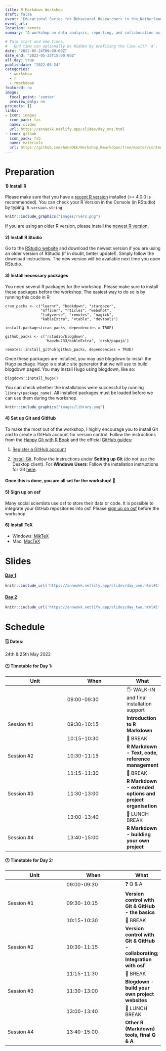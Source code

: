 ```yaml
---
title: R Markdown Workshop
draft: false
event: 'Educational Series for Behavioral Researchers in the Netherlands, Kurt-Lewin Institute'
event_url: 
location: remote
summary: "A workshop on data analysis, reporting, and collaboration using R, R Markdown, osf, blogdown, and GitHub."

# Talk start and end times.
#   End time can optionally be hidden by prefixing the line with `#`.
date: "2022-05-24T09:00:00Z"
date_end: "2022-05-25T15:00:00Z"
all_day: true
publishdate: "2022-05-24"
categories:
  - workshop
  - r 
  - rmarkdown
featured: no
image:
  focal_point: 'center'
  preview_only: no
projects: []
links:
- icon: images
  icon_pack: fas
  name: slides
  url: https://anneokk.netlify.app/slides/day_one.html
- icon: github
  icon_pack: fab
  name: materials
  url: https://github.com/AnneOkk/Workshop_Rmarkdown/tree/master/content/blog/Workshop_day_one
---
```


# Preparation 

#### 1) Install R 

Please make sure that you have a [recent R version](https://cran.rstudio.com/) installed (>= 4.0.0 is recommended). 
You can check your R Version in the Console (in RStudio) by typing:
`R.version.string`

```r
knitr::include_graphics("images/rvers.png")
```


If you are using an older R version, please install the [newest R version](https://cran.rstudio.com/). 

#### 2) Install R Studio 

Go to the [RStudio website](https://www.rstudio.com/) and download the newest version if you are using an older version of RStudio (if in doubt, better update!). Simply follow the download instructions. The new version will be available next time you open RStudio. 


#### 3) Install necessary packages 

You need several R packages for the workshop. Please make sure to install these packages before the workshop. The easiest way to do so is by running this code in R:

```tpl
cran_packs <- c("learnr", "bookdown", "stargazer",
                "officer", "rticles", "webshot",
                "tidyverse", "remotes", "magick", 
                "kableExtra", "vtable", "devtools")
```

```tpl
install.packages(cran_packs, dependencies = TRUE)
```

```tpl
github_packs <- c('rstudio/blogdown',
                  'haozhu233/kableExtra', 'crsh/papaja')
```

```tpl
remotes::install_github(github_packs, dependencies = TRUE)
```

Once these packages are installed, you may use blogdown to install the Hugo package. Hugo is a static site generator that we will use to build blogdown paged. You may install Hugo using blogdown, like so: 

```tpl
blogdown::install_hugo()
```

You can check whether the installations were successful by running ```library(package_name)```. All installed packages must be loaded before we can use them during the workshop. 


```r
knitr::include_graphics("images/library.png")
```

#### 4) Set up Git and GitHub


To make the most out of the workshop, I highly encourage you to install Git and to create a GitHub account for version control. 
Follow the instructions from the [Happy Git with R Book](https://happygitwithr.com/) and the official [GitHub guides](https://docs.github.com/en/get-started/quickstart/set-up-git): 


1. [Register a GitHub account](https://happygitwithr.com/github-acct.html)

2. [Install Git](https://docs.github.com/en/get-started/quickstart/set-up-git). Follow the instructions under **Setting up Git** (do not use the Desktop client). For **Windows Users**: Follow the installation instructions for Git [here](https://www.computerhope.com/issues/ch001927.htm). 

#### Once this is done, you are all set for the workshop! 🎉

#### 5) Sign up on osf


Many social scientists use osf to store their data or code. It is possible to integrate your GitHub repositories into osf.
Please [sign up on osf](https://osf.io/) before the workshop. 


#### 6) Install TeX

- Windows: [MikTeX](https://miktex.org/)
- Mac: [MacTeX](http://www.tug.org/mactex/)


# Slides 

#### [Day 1](https://anneokk.netlify.app/slides/day_one.html)


```r
knitr::include_url('https://anneokk.netlify.app/slides/day_one.html#1') 
```

 
#### [Day 2](https://anneokk.netlify.app/slides/day_two.html)


```r
knitr::include_url('https://anneokk.netlify.app/slides/day_two.html#1')  
```


# Schedule

#### 🗓️ Dates: 

24th & 25th May 2022


#### 🕛 Timetable for Day 1:

| Unit          | When          | What   |
|---------------|---------------|--------|
|                | 09:00-09:30   |🖐 WALK-IN and final installation support|
| Session #1  | 09:30-10:15   |**Introduction to R Markdown**|
|               | 10:15-10:30 |🍵 BREAK   |
| Session #2  | 10:30-11:15 |**R Markdown - Text, code, reference management**|
|               | 11:15-11:30 |🍵 BREAK   |
| Session #3  | 11:30-13:00   |**R Markdown - extended options and project organisation** |
|               | 13:00-13:40  |🍔 LUNCH BREAK |
| Session #4  | 13:40-15:00   |**R Markdown - building your own project** |


#### 🕛 Timetable for Day 2:

| Unit          | When          | What   |
|---------------|---------------|--------|
|                | 09:00-09:30   |❓ Q & A|
| Session #1  | 09:30-10:15   |**Version control with Git & GitHub - the basics**|
|               | 10:15-10:30 |🍵 BREAK   |
| Session #2  | 10:30-11:15 |**Version control with Git & GitHub - collaborating; Integration with osf**|
|               | 11:15-11:30 |🍵 BREAK   |
| Session #3  | 11:30-13:00   |**Blogdown - build your own project websites** |
|               | 13:00-13:40  |🍔 LUNCH BREAK |
| Session #4  | 13:40-15:00   |**Other R (Markdown) tools, final Q & A** |
